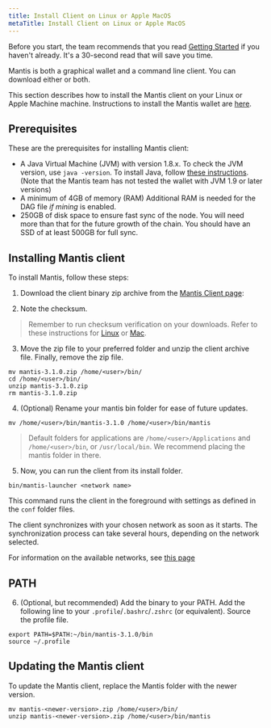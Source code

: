 ```yaml
---
title: Install Client on Linux or Apple MacOS
metaTitle: Install Client on Linux or Apple MacOS
---
```

Before you start, the team recommends that you read [Getting Started](/first-steps/getting-started) if you haven't already. It's a 30-second read that will save you time.

Mantis is both a graphical wallet and a command line client. You can download either or both.

This section describes how to install the Mantis client on your Linux or Apple Machine machine. Instructions to install the Mantis wallet are [here](/install/-install-wallet-linux).


## Prerequisites

These are the prerequisites for installing Mantis client:
* A Java Virtual Machine (JVM) with version 1.8.x.
    To check the JVM version, use
     `java -version`.
    To install Java, follow [these instructions](https://java.com/en/download/help/download_options.html).
    (Note that  the Mantis team has not tested the wallet with JVM 1.9 or later versions)
* A minimum of 4GB of memory (RAM)
    Additional RAM is needed for the DAG file _if mining_ is enabled.
* 250GB of disk space to ensure fast sync of the node. You will need more than that for the future growth of the chain. You should have an SSD of at least 500GB for full sync.


## Installing Mantis client

To install Mantis, follow these steps:
1. Download the client binary zip archive from  the [Mantis Client page](https://github.com/input-output-hk/mantis/releases/latest):


2. Note the checksum.
> Remember to run checksum verification on your downloads. Refer to these instructions for [Linux](/how-tos/how-check-hash-linux) or [Mac](/how-tos/how-check-hash-mac).

3. Move the zip file to your preferred folder and unzip the client archive file. Finally, remove the zip file.

```
mv mantis-3.1.0.zip /home/<user>/bin/
cd /home/<user>/bin/
unzip mantis-3.1.0.zip
rm mantis-3.1.0.zip
```

4. (Optional) Rename your mantis bin folder for ease of future updates.

```
mv /home/<user>/bin/mantis-3.1.0 /home/<user>/bin/mantis
```

> Default folders for applications are `/home/<user>/Applications` and `/home/<user>/bin`, or `/usr/local/bin`. We recommend placing the mantis folder in there.


5. Now, you can run the client from its install folder.

```
bin/mantis-launcher <network name>
```

This command runs the client in the foreground with settings as defined in the `conf` folder files.

The client synchronizes with your chosen network as soon as it starts. The synchronization process can take several hours, depending on the network selected.

For information on the available networks, see [this page](/learn/mantis-client-wallet)

## PATH
6. (Optional, but recommended) Add the binary to your PATH. Add the following line to your `.profile`/`.bashrc`/`.zshrc` (or equivalent). Source the profile file.

```
export PATH=$PATH:~/bin/mantis-3.1.0/bin
source ~/.profile
```

## Updating the Mantis client

To update the Mantis client, replace the Mantis folder with the newer version.

```
mv mantis-<newer-version>.zip /home/<user>/bin/
unzip mantis-<newer-version>.zip /home/<user>/bin/mantis
```
